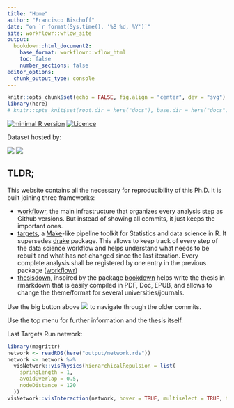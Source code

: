 ```yaml
---
title: "Home"
author: "Francisco Bischoff"
date: "on `r format(Sys.time(), '%B %d, %Y')`"
site: workflowr::wflow_site
output:
  bookdown::html_document2:
    base_format: workflowr::wflow_html
    toc: false
    number_sections: false
editor_options:
  chunk_output_type: console
---
```


```r
knitr::opts_chunk$set(echo = FALSE, fig.align = "center", dev = "svg")
library(here)
# knitr::opts_knit$set(root.dir = here("docs"), base.dir = here("docs"))
```

<!-- badges init -->

[![minimal R version](https://img.shields.io/badge/R%3E=-4.2.0-brightgreen.svg)](https://cran.r-project.org/)
[![Licence](https://mirrors.creativecommons.org/presskit/buttons/80x15/svg/by-nc-sa.svg)](http://creativecommons.org/licenses/by-nc-sa/4.0/)

Dataset hosted by:

[![](https://zenodo.org/badge/DOI/10.5281/zenodo.4634013.svg)](https://doi.org/10.5281/zenodo.4634013)
[![](https://zenodo.org/badge/DOI/10.5281/zenodo.6879232.svg)](https://doi.org/10.5281/zenodo.6879232)


<!-- badges end -->

## TLDR;

This website contains all the necessary for reproducibility of this Ph.D. It is built joining three frameworks:

-   [workflowr](https://jdblischak.github.io/workflowr/), the main infrastructure that organizes
    every analysis step as Github versions. But instead of showing all commits, it just keeps the
    important ones.
-   [targets](https://docs.ropensci.org/targets/), a
    [Make](https://www.gnu.org/software/make/)-like pipeline toolkit for Statistics and data science
    in R. It supersedes [drake](https://books.ropensci.org/drake/) package. This allows to keep
    track of every step of the data science workflow and helps understand what needs to be rebuilt
    and what has not changed since the last iteration. Every complete analysis shall be registered
    by one entry in the previous package ([workflowr](https://jdblischak.github.io/workflowr/))
-   [thesisdown](https://ismayc.github.io/thesisdown_book/), inspired by the package
    [bookdown](https://github.com/rstudio/bookdown) helps write the thesis in rmarkdown that is
    easily compiled in PDF, Doc, EPUB, and allows to change the theme/format for several
    universities/journals.

Use the big button above ![](figure/workflowr.png) to navigate through the older commits.

Use the top menu for further information and the thesis itself.

Last Targets Run network:

```r
library(magrittr)
network <- readRDS(here("output/network.rds"))
network <- network %>%
  visNetwork::visPhysics(hierarchicalRepulsion = list(
    springLength = 1,
    avoidOverlap = 0.5,
    nodeDistance = 120
  ))
visNetwork::visInteraction(network, hover = TRUE, multiselect = TRUE, tooltipDelay = 100)
```
